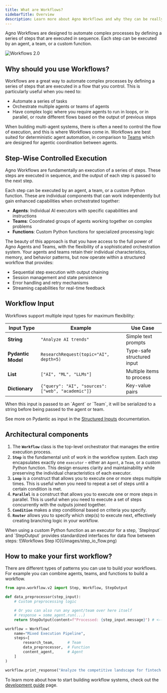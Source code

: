 ```yaml
---
title: What are Workflows?
sidebarTitle: Overview
description: Learn more about Agno Workflows and why they can be really useful to build a multi-agent system 
---
```


Agno Workflows are designed to automate complex processes by defining a series of steps that are executed in sequence. Each step can be executed by an agent, a team, or a custom function.

![Workflows 2.0](/images//workflows_v2_flow.png)


## Why should you use Workflows?

Workflows are a great way to automate complex processes by defining a series of steps that are executed in a flow that you control. This is particularly useful when you need to:

- Automate a series of tasks
- Orchestrate multiple agents or teams of agents
- Have complex logic where you require agents to run in loops, or in parallel, or route different flows based on the output of previous steps

When building multi-agent systems, there is often a need to control the flow of execution, and this is where Workflows come in. Workflows are best suited for deterministic agent automation, in comparison to [Teams](/teams) which are designed for agentic coordination between agents.


## Step-Wise Controlled Execution
Agno Workflows are fundamentally an execution of a series of steps. These steps are executed in sequence, and the output of each step is passed to the next step.

Each step can be executed by an agent, a team, or a custom Python function. These are individual components that can work independently but gain enhanced capabilities when orchestrated together:
- **Agents**: Individual AI executors with specific capabilities and instructions
- **Teams**: Coordinated groups of agents working together on complex problems
- **Functions**: Custom Python functions for specialized processing logic

The beauty of this approach is that you have access to the full power of Agno Agents and Teams, with the flexibility of a sophisticated orchestration system. 
Your agents and teams retain their individual characteristics, memory, and behavior patterns, but now operate within a structured workflow that provides:
- Sequential step execution with output chaining
- Session management and state persistence
- Error handling and retry mechanisms
- Streaming capabilities for real-time feedback

## Workflow Input

Workflows support multiple input types for maximum flexibility:

 | Input Type | Example | Use Case |
 |------------|---------|----------|
 | **String** | `"Analyze AI trends"` | Simple text prompts |
 | **Pydantic Model** | `ResearchRequest(topic="AI", depth=5)` | Type-safe structured input |
 | **List** | `["AI", "ML", "LLMs"]` | Multiple items to process |
 | **Dictionary** | `{"query": "AI", "sources": ["web", "academic"]}` | Key-value pairs |

<Note>
When this input is passed to an `Agent` or `Team`, it will be serialized to a string before being passed to the agent or team.
</Note>

See more on Pydantic as input in the [Structured Inputs](/workflows_2/advanced#structured-inputs) documentation.

## Architectural components
1. The **`Workflow`** class is the top-level orchestrator that manages the entire execution process.
2. **`Step`** is the fundamental unit of work in the workflow system. Each step encapsulates exactly one `executor` - either an `Agent`, a `Team`, or a custom Python function. This design ensures clarity and maintainability while preserving the individual characteristics of each executor.
3. **`Loop`** is a construct that allows you to execute one or more steps multiple times. This is useful when you need to repeat a set of steps until a certain condition is met.
4. **`Parallel`** is a construct that allows you to execute one or more steps in parallel. This is useful when you need to execute a set of steps concurrently with the outputs joined together.
5. **`Condition`** makes a step conditional based on criteria you specify.
6. **`Router`** allows you to specify which step(s) to execute next, effectively creating branching logic in your workflow.

<Note>
When using a custom Python function as an executor for a step, `StepInput` and `StepOutput` provides standardized interfaces for data flow between steps:
![Workflows Step IO](/images/step_io_flow.png)
</Note>

## How to make your first workflow?

There are different types of patterns you can use to build your workflows. 
For example you can combine agents, teams, and functions to build a workflow.

```python
from agno.workflow.v2 import Step, Workflow, StepOutput

def data_preprocessor(step_input):
    # Custom preprocessing logic

    # Or you can also run any agent/team over here itself
    # response = some_agent.run(...)
    return StepOutput(content=f"Processed: {step_input.message}") # <-- Now pass the agent/team response in content here

workflow = Workflow(
    name="Mixed Execution Pipeline",
    steps=[
        research_team,      # Team
        data_preprocessor,  # Function
        content_agent,      # Agent
    ]
)

workflow.print_response("Analyze the competitive landscape for fintech startups", markdown=True)
```

To learn more about how to start building workflow systems, check out the [development guide](/workflows_2/types_of_workflows) page.